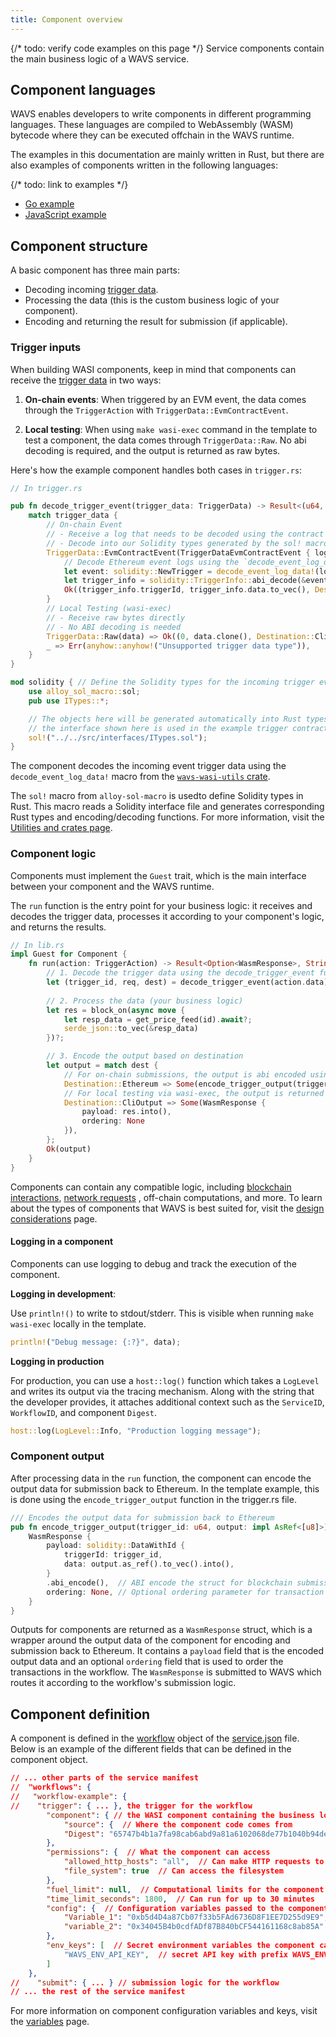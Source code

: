 ```yaml
---
title: Component overview
---
```

<!--docsignore
docsignore-->

{/* todo: verify code examples on this page */}
Service components contain the main business logic of a WAVS service.

## Component languages

WAVS enables developers to write components in different programming languages. These languages are compiled to WebAssembly (WASM) bytecode where they can be executed offchain in the WAVS runtime.

The examples in this documentation are mainly written in Rust, but there are also examples of components written in the following languages:

{/* todo: link to examples */}
-  [Go example](link)
-  [JavaScript example](link)

## Component structure

A basic component has three main parts:

- Decoding incoming [trigger data](../triggers#trigger-lifecycle).
- Processing the data (this is the custom business logic of your component).
- Encoding and returning the result for submission (if applicable).

### Trigger inputs

When building WASI components, keep in mind that components can receive the [trigger data](../triggers#trigger-lifecycle) in two ways:

1. **On-chain events**: When triggered by an EVM event, the data comes through the `TriggerAction` with `TriggerData::EvmContractEvent`.

2. **Local testing**: When using `make wasi-exec` command in the template to test a component, the data comes through `TriggerData::Raw`. No abi decoding is required, and the output is returned as raw bytes.

Here's how the example component handles both cases in `trigger.rs`:

```rust
// In trigger.rs

pub fn decode_trigger_event(trigger_data: TriggerData) -> Result<(u64, Vec<u8>, Destination)> {
    match trigger_data {
        // On-chain Event
        // - Receive a log that needs to be decoded using the contract's ABI
        // - Decode into our Solidity types generated by the sol! macro from the Solidity interface
        TriggerData::EvmContractEvent(TriggerDataEvmContractEvent { log, .. }) => {
            // Decode Ethereum event logs using the `decode_event_log_data!` macro
            let event: solidity::NewTrigger = decode_event_log_data!(log)?;
            let trigger_info = solidity::TriggerInfo::abi_decode(&event._triggerInfo)?;
            Ok((trigger_info.triggerId, trigger_info.data.to_vec(), Destination::Ethereum))
        }
        // Local Testing (wasi-exec)
        // - Receive raw bytes directly
        // - No ABI decoding is needed
        TriggerData::Raw(data) => Ok((0, data.clone(), Destination::CliOutput)),
        _ => Err(anyhow::anyhow!("Unsupported trigger data type")),
    }
}

mod solidity { // Define the Solidity types for the incoming trigger event using the `sol!` macro
    use alloy_sol_macro::sol;
    pub use ITypes::*;

    // The objects here will be generated automatically into Rust types.
    // the interface shown here is used in the example trigger contract in the template.
    sol!("../../src/interfaces/ITypes.sol");
}
```

The component decodes the incoming event trigger data using the `decode_event_log_data!` macro from the [`wavs-wasi-utils` crate](https://docs.rs/wavs-wasi-utils/latest/wavs_wasi_utils/macro.decode_event_log_data.html).

The `sol!` macro from `alloy-sol-macro` is usedto define Solidity types in Rust. This macro reads a Solidity interface file and generates corresponding Rust types and encoding/decoding functions. For more information, visit the [Utilities and crates page](./utilities#sol-macro).

### Component logic

Components must implement the `Guest` trait, which is the main interface between your component and the WAVS runtime.

The `run` function is the entry point for your business logic: it receives and decodes the trigger data, processes it according to your component's logic, and returns the results.


```rust
// In lib.rs
impl Guest for Component {
    fn run(action: TriggerAction) -> Result<Option<WasmResponse>, String> {
        // 1. Decode the trigger data using the decode_trigger_event function from trigger.rs
        let (trigger_id, req, dest) = decode_trigger_event(action.data)?;
        
        // 2. Process the data (your business logic)
        let res = block_on(async move {
            let resp_data = get_price_feed(id).await?;
            serde_json::to_vec(&resp_data)
        })?;

        // 3. Encode the output based on destination
        let output = match dest {
            // For on-chain submissions, the output is abi encoded using the encode_trigger_output function from trigger.rs
            Destination::Ethereum => Some(encode_trigger_output(trigger_id, &res)),
            // For local testing via wasi-exec, the output is returned as raw bytes
            Destination::CliOutput => Some(WasmResponse { 
                payload: res.into(), 
                ordering: None 
            }),
        };
        Ok(output)
    }
}
```

Components can contain any compatible logic, including [blockchain interactions](./blockchain-interactions), [network requests](./network-requests) , off-chain computations, and more. To learn about the types of components that WAVS is best suited for, visit the [design considerations](../../design-considerations) page.

#### Logging in a component

Components can use logging to debug and track the execution of the component.

**Logging in development**:

Use `println!()` to write to stdout/stderr. This is visible when running `make wasi-exec` locally in the template.

```rust lib.rs
println!("Debug message: {:?}", data);
```

**Logging in production**

For production, you can use a `host::log()` function which takes a `LogLevel` and writes its output via the tracing mechanism. Along with the string that the developer provides, it attaches additional context such as the `ServiceID`, `WorkflowID`, and component `Digest`.

```rust lib.rs
host::log(LogLevel::Info, "Production logging message");
```

### Component output

After processing data in the `run` function, the component can encode the output data for submission back to Ethereum. In the template example, this is done using the `encode_trigger_output` function in the trigger.rs file.

```rust
/// Encodes the output data for submission back to Ethereum
pub fn encode_trigger_output(trigger_id: u64, output: impl AsRef<[u8]>) -> WasmResponse {
    WasmResponse {
        payload: solidity::DataWithId {
            triggerId: trigger_id,
            data: output.as_ref().to_vec().into(),
        }
        .abi_encode(),  // ABI encode the struct for blockchain submission
        ordering: None, // Optional ordering parameter for transaction sequencing
    }
}
```

Outputs for components are returned as a `WasmResponse` struct, which is a wrapper around the output data of the component for encoding and submission back to Ethereum. It contains a `payload` field that is the encoded output data and an optional `ordering` field that is used to order the transactions in the workflow. The `WasmResponse` is submitted to WAVS which routes it according to the workflow's submission logic.

## Component definition

A component is defined in the [workflow](../workflows) object of the [service.json](../service) file. Below is an example of the different fields that can be defined in the component object.

```json service.json
// ... other parts of the service manifest
//  "workflows": {
//   "workflow-example": {
//    "trigger": { ... }, the trigger for the workflow
        "component": { // the WASI component containing the business logic of the workflow
            "source": {  // Where the component code comes from
            "Digest": "65747b4b1a7fa98cab6abd9a81a6102068de77b1040b94de904112272b226f51"  // SHA-256 hash of the component's bytecode
        },
        "permissions": {  // What the component can access
            "allowed_http_hosts": "all",  // Can make HTTP requests to any host
            "file_system": true  // Can access the filesystem
        },
        "fuel_limit": null,  // Computational limits for the component
        "time_limit_seconds": 1800,  // Can run for up to 30 minutes
        "config": {  // Configuration variables passed to the component
            "Variable_1": "0xb5d4D4a87Cb07f33b5FAd6736D8F1EE7D255d9E9",  // NFT contract address
            "variable_2": "0x34045B4b0cdfADf87B840bCF544161168c8ab85A"  // Reward token address
        },
        "env_keys": [  // Secret environment variables the component can access from .env
            "WAVS_ENV_API_KEY",  // secret API key with prefix WAVS_ENV_
        ]
    },
//    "submit": { ... } // submission logic for the workflow
// ... the rest of the service manifest
```

For more information on component configuration variables and keys, visit the [variables](./variables) page.
